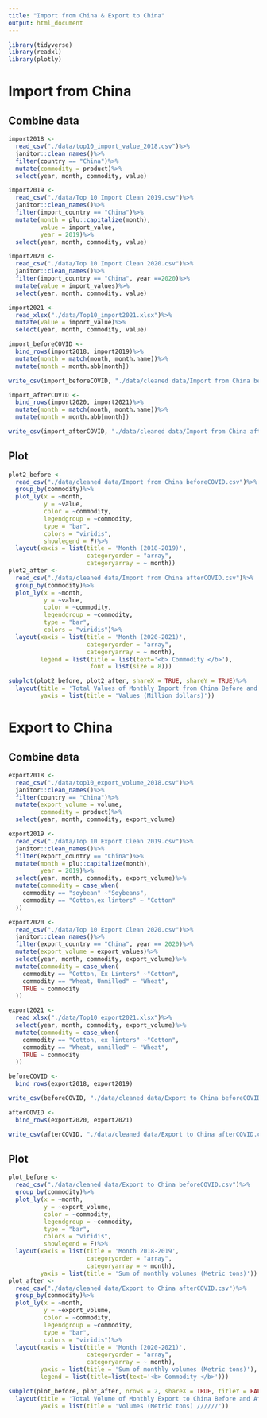 ```yaml
---
title: "Import from China & Export to China"
output: html_document
---
```


```r
library(tidyverse)
library(readxl)
library(plotly)
```

# Import from China

## Combine data
```r
import2018 <-
  read_csv("./data/top10_import_value_2018.csv")%>%
  janitor::clean_names()%>%
  filter(country == "China")%>%
  mutate(commodity = product)%>%
  select(year, month, commodity, value)

import2019 <-
  read_csv("./data/Top 10 Import Clean 2019.csv")%>%
  janitor::clean_names()%>%
  filter(import_country == "China")%>%
  mutate(month = plu::capitalize(month),
         value = import_value,
         year = 2019)%>%
  select(year, month, commodity, value)

import2020 <-
  read_csv("./data/Top 10 Import Clean 2020.csv")%>%
  janitor::clean_names()%>%
  filter(import_country == "China", year ==2020)%>%
  mutate(value = import_values)%>%
  select(year, month, commodity, value)

import2021 <-
  read_xlsx("./data/Top10_import2021.xlsx")%>%
  mutate(value = import_value)%>%
  select(year, month, commodity, value)

import_beforeCOVID <-
  bind_rows(import2018, import2019)%>%
  mutate(month = match(month, month.name))%>%
  mutate(month = month.abb[month])

write_csv(import_beforeCOVID, "./data/cleaned data/Import from China beforeCOVID.csv")

import_afterCOVID <-
  bind_rows(import2020, import2021)%>%
  mutate(month = match(month, month.name))%>%
  mutate(month = month.abb[month])

write_csv(import_afterCOVID, "./data/cleaned data/Import from China afterCOVID.csv")
```

## Plot
```r
plot2_before <- 
  read_csv("./data/cleaned data/Import from China beforeCOVID.csv")%>%
  group_by(commodity)%>%
  plot_ly(x = ~month, 
          y = ~value, 
          color = ~commodity, 
          legendgroup = ~commodity,
          type = "bar", 
          colors = "viridis",
          showlegend = F)%>% 
  layout(xaxis = list(title = 'Month (2018-2019)',
                      categoryorder = "array",
                      categoryarray = ~ month))
plot2_after <-
  read_csv("./data/cleaned data/Import from China afterCOVID.csv")%>%
  group_by(commodity)%>%
  plot_ly(x = ~month, 
          y = ~value, 
          color = ~commodity, 
          legendgroup = ~commodity, 
          type = "bar", 
          colors = "viridis")%>% 
  layout(xaxis = list(title = 'Month (2020-2021)',
                      categoryorder = "array",
                      categoryarray = ~ month),
         legend = list(title = list(text='<b> Commodity </b>'),
                       font = list(size = 8)))

subplot(plot2_before, plot2_after, shareX = TRUE, shareY = TRUE)%>%
  layout(title = 'Total Values of Monthly Import from China Before and After COVID',
         yaxis = list(title = 'Values (Million dollars)'))

```

# Export to China

## Combine data
```r
export2018 <-
  read_csv("./data/top10_export_volume_2018.csv")%>%
  janitor::clean_names()%>%
  filter(country == "China")%>%
  mutate(export_volume = volume,
         commodity = product)%>%
  select(year, month, commodity, export_volume)

export2019 <-
  read_csv("./data/Top 10 Export Clean 2019.csv")%>%
  janitor::clean_names()%>%
  filter(export_country == "China")%>%
  mutate(month = plu::capitalize(month),
         year = 2019)%>%
  select(year, month, commodity, export_volume)%>%
  mutate(commodity = case_when(
    commodity == "soybean" ~"Soybeans",
    commodity == "Cotton,ex linters" ~ "Cotton"
  ))

export2020 <- 
  read_csv("./data/Top 10 Export Clean 2020.csv")%>%
  janitor::clean_names()%>%
  filter(export_country == "China", year == 2020)%>%
  mutate(export_volume = export_values)%>%
  select(year, month, commodity, export_volume)%>%
  mutate(commodity = case_when(
    commodity == "Cotton, Ex Linters" ~"Cotton",
    commodity == "Wheat, Unmilled" ~ "Wheat",
    TRUE ~ commodity
  ))

export2021 <-
  read_xlsx("./data/Top10_export2021.xlsx")%>%
  select(year, month, commodity, export_volume)%>%
  mutate(commodity = case_when(
    commodity == "Cotton, ex linters" ~"Cotton",
    commodity == "Wheat, unmilled" ~ "Wheat",
    TRUE ~ commodity
  ))

beforeCOVID <-
  bind_rows(export2018, export2019)

write_csv(beforeCOVID, "./data/cleaned data/Export to China beforeCOVID.csv")

afterCOVID <-
  bind_rows(export2020, export2021)

write_csv(afterCOVID, "./data/cleaned data/Export to China afterCOVID.csv")
```

## Plot

```r
plot_before <- 
  read_csv("./data/cleaned data/Export to China beforeCOVID.csv")%>%
  group_by(commodity)%>%
  plot_ly(x = ~month, 
          y = ~export_volume, 
          color = ~commodity, 
          legendgroup = ~commodity,
          type = "bar", 
          colors = "viridis",
          showlegend = F)%>% 
  layout(xaxis = list(title = 'Month 2018-2019',
                      categoryorder = "array",
                      categoryarray = ~ month),
         yaxis = list(title = 'Sum of monthly volumes (Metric tons)'))
plot_after <-
  read_csv("./data/cleaned data/Export to China afterCOVID.csv")%>%
  group_by(commodity)%>%
  plot_ly(x = ~month, 
          y = ~export_volume, 
          color = ~commodity, 
          legendgroup = ~commodity, 
          type = "bar", 
          colors = "viridis")%>% 
  layout(xaxis = list(title = 'Month (2020-2021)',
                      categoryorder = "array",
                      categoryarray = ~ month),
         yaxis = list(title = 'Sum of monthly volumes (Metric tons)'),
         legend = list(title=list(text='<b> Commodity </b>')))

subplot(plot_before, plot_after, nrows = 2, shareX = TRUE, titleY = FALSE)%>%
  layout(title = 'Total Volume of Monthly Export to China Before and After COVID',
         yaxis = list(title = 'Volumes (Metric tons) //////'))

```







